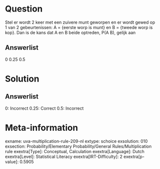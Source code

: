 Question
========

Stel er wordt 2 keer met een zuivere munt geworpen en er wordt gewed op
1 van 2 gebeurtenissen: A = {eerste worp is munt} en B = {tweede worp is
kop}. Dan is de kans dat A en B beide optreden, P(A B), gelijk aan

Answerlist
----------

0
0.25
0.5

Solution
========

Answerlist
----------

0: Incorrect
0.25: Correct
0.5: Incorrect

Meta-information
================
exname: uva-multiplication-rule-209-nl
extype: schoice
exsolution: 010
exsection: Probability/Elementary Probability/General Rules/Multiplication rule
exextra[Type]: Conceptual, Calculation
exextra[Language]: Dutch
exextra[Level]: Statistical Literacy
exextra[IRT-Difficulty]: 2
exextra[p-value]: 0.5905
